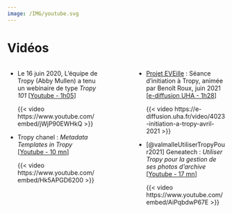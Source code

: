 ```yaml
---
image: /IMG/youtube.svg
---
```


# Vidéos

:::: {.columns}
::: {.column width="45%"}
- Le 16 juin 2020, L’équipe de Tropy (Abby Mullen) a tenu un webinaire de type *Tropy 101* \[[Youtube - 1h05](https://www.youtube.com/watch?v=Hk5APGD6200)\]

  {{< video https://www.youtube.com/embed/jWjP90EWHkQ >}}

- Tropy chanel : *Metadata Templates in Tropy* \[[Youtube - 10 mn](https://www.youtube.com/watch?v=Hk5APGD6200)\]

  {{< video https://www.youtube.com/embed/Hk5APGD6200 >}}
:::

::: {.column width="10%"}
:::

::: {.column width="45%"}
- [Projet EVEille](https://eveille.hypotheses.org/) : Séance d’initiation à Tropy, animée par Benoît Roux, juin 2021 \[[e-diffusion UHA - 1h28](https://e-diffusion.uha.fr/video/4023-initiation-a-tropy-avril-2021/)\]

  {{< video https://e-diffusion.uha.fr/video/4023-initiation-a-tropy-avril-2021 >}}

- [@valmalleUtiliserTropyPour2021] Geneatech : *Utiliser Tropy pour la gestion de ses photos d’archive* \[[Youtube - 17 mn](https://www.youtube.com/watch?v=AiPqbdwP67E)\]

  {{< video https://www.youtube.com/embed/AiPqbdwP67E >}}
:::
::::